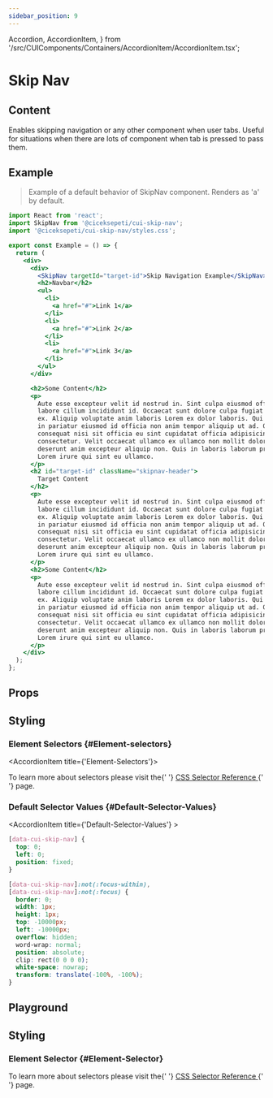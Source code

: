 ```yaml
---
sidebar_position: 9
---
```



  Accordion,
  AccordionItem,
} from '/src/CUIComponents/Containers/AccordionItem/AccordionItem.tsx';


# Skip Nav

<HeaderTableContainer data={skipnav} />

## Content

<InfoContainer>
  Enables skipping navigation or any other component when user tabs. Useful for
  situations when there are lots of component when tab is pressed to pass them.
</InfoContainer>

## Example

> Example of a default behavior of SkipNav component. Renders as 'a' by default.

```jsx
import React from 'react';
import SkipNav from '@ciceksepeti/cui-skip-nav';
import '@ciceksepeti/cui-skip-nav/styles.css';

export const Example = () => {
  return (
    <div>
      <div>
        <SkipNav targetId="target-id">Skip Navigation Example</SkipNav>
        <h2>Navbar</h2>
        <ul>
          <li>
            <a href="#">Link 1</a>
          </li>
          <li>
            <a href="#">Link 2</a>
          </li>
          <li>
            <a href="#">Link 3</a>
          </li>
        </ul>
      </div>

      <h2>Some Content</h2>
      <p>
        Aute esse excepteur velit id nostrud in. Sint culpa eiusmod officia
        labore cillum incididunt id. Occaecat sunt dolore culpa fugiat occaecat
        ex. Aliquip voluptate anim laboris Lorem ex dolor laboris. Qui pariatur
        in pariatur eiusmod id officia non anim tempor aliquip ut ad. Occaecat
        consequat nisi sit officia eu sint cupidatat officia adipisicing
        consectetur. Velit occaecat ullamco ex ullamco non mollit dolor qui
        deserunt anim excepteur aliquip non. Quis in laboris laborum proident
        Lorem irure qui sint eu ullamco.
      </p>
      <h2 id="target-id" className="skipnav-header">
        Target Content
      </h2>
      <p>
        Aute esse excepteur velit id nostrud in. Sint culpa eiusmod officia
        labore cillum incididunt id. Occaecat sunt dolore culpa fugiat occaecat
        ex. Aliquip voluptate anim laboris Lorem ex dolor laboris. Qui pariatur
        in pariatur eiusmod id officia non anim tempor aliquip ut ad. Occaecat
        consequat nisi sit officia eu sint cupidatat officia adipisicing
        consectetur. Velit occaecat ullamco ex ullamco non mollit dolor qui
        deserunt anim excepteur aliquip non. Quis in laboris laborum proident
        Lorem irure qui sint eu ullamco.
      </p>
      <h2>Some Content</h2>
      <p>
        Aute esse excepteur velit id nostrud in. Sint culpa eiusmod officia
        labore cillum incididunt id. Occaecat sunt dolore culpa fugiat occaecat
        ex. Aliquip voluptate anim laboris Lorem ex dolor laboris. Qui pariatur
        in pariatur eiusmod id officia non anim tempor aliquip ut ad. Occaecat
        consequat nisi sit officia eu sint cupidatat officia adipisicing
        consectetur. Velit occaecat ullamco ex ullamco non mollit dolor qui
        deserunt anim excepteur aliquip non. Quis in laboris laborum proident
        Lorem irure qui sint eu ullamco.
      </p>
    </div>
  );
};
```

<CUISkipNavDefault />

## Props

<PropTable tableData={skipnav.skipNavProps} />

## Styling

<Accordion className="accordion" defaultIndexes={[0]} single={false}>

### Element Selectors {#Element-selectors}

<AccordionItem title={'Element-Selectors'}>

<AdmonitionContainer type="tip">
  To learn more about selectors please visit the{' '}
  <a href="https://www.w3schools.com/cssref/css_selectors.asp">
    CSS Selector Reference
  </a>{' '}
  page.
</AdmonitionContainer>

<StylingTable tableData={skipnav.skipNavStylingTable} />

</AccordionItem >

### Default Selector Values {#Default-Selector-Values}

<AccordionItem title={'Default-Selector-Values'} >

```css
[data-cui-skip-nav] {
  top: 0;
  left: 0;
  position: fixed;
}

[data-cui-skip-nav]:not(:focus-within),
[data-cui-skip-nav]:not(:focus) {
  border: 0;
  width: 1px;
  height: 1px;
  top: -10000px;
  left: -10000px;
  overflow: hidden;
  word-wrap: normal;
  position: absolute;
  clip: rect(0 0 0 0);
  white-space: nowrap;
  transform: translate(-100%, -100%);
}
```

</AccordionItem >

</Accordion>

## Playground

<Playground urls={skipnav.sandboxUrls} />

## Styling

### Element Selector {#Element-Selector}

<AdmonitionContainer type="tip">
  To learn more about selectors please visit the{' '}
  <a href="https://www.w3schools.com/cssref/css_selectors.asp">
    CSS Selector Reference
  </a>{' '}
  page.
</AdmonitionContainer>

<StylingTable tableData={skipnav.skipnavStylingTable} />
